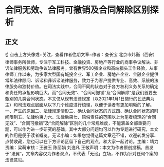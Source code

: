 # 合同无效、合同可撤销及合同解除区别探析
## 正文
☝ 点击上方头像或+关注，查看作者往期文章~作者：查长宝 北京市炜衡（西安）律师事务所律师，专注于军工科技、金融投资、房地产等行业的商事争议解决、非诉法律服务和劳动争议法律服务。曾有世界500强企业和高端猎头工作经验，从事律师工作以来，为多家大型国有城投企业、军工企业、房地产企业、金融企业提供常年法律顾问、诉讼和非诉讼法律服务，致力于为客户提供专业、高效、系统的法律服务和独特价值。在司法实践中，合同不同的状态对于各方权利义务关系的确定和责任的承担影响巨大，而“合同无效”、“合同可撤销”及“合同解除”是我们首要去甄别的几类合同状态。本文仅从现有法律规定（以2021年1月1日施行的民法典为主）和司法观点层面从以下几个维度进行梳理，以便于读者有更加明晰的了解。一、产生的原因二、法律规定情形三、确认合同状态的方式四、确认合同状态的时间限制五、法律约束力六、法律后果七、赔偿责任的范围以上为笔者梳理的“合同无效”、“合同可撤销”及“合同解除”区别的几个常规维度，不能涵盖全部重要问题，可以作为进一步研究的基础。其中大部分问题均可以作为专题进行研究，本文的作用是便于读者概览。无讼小编：如果您觉得这篇文章还不错，欢迎转发分享、点赞收藏，您也可以在下方评论区留下自己的观点，和大家一起讨论。主编：靖力责编：梁萌审核：王雅玉 陈丽娟 刘逸凡 王敬声明：本文为作者原创投稿，首发于“法翼”，文章内容仅为作者观点，不代表「无讼」立场，不作为针对任何个案的法律意见。